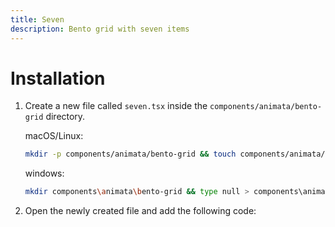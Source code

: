 ```yaml
---
title: Seven
description: Bento grid with seven items
---
```


<ComponentPreview name="bento-grid-seven--docs" />

# Installation

1. Create a new file called `seven.tsx` inside the `components/animata/bento-grid` directory.

   macOS/Linux:
   ```bash
   mkdir -p components/animata/bento-grid && touch components/animata/bento-grid/seven.tsx
   ```

   windows:
   ```bash
   mkdir components\animata\bento-grid && type null > components\animata\bento-grid\seven.tsx
   ```

2. Open the newly created file and add the following code:

```jsx file=<rootDir>/animata/bento-grid/seven.tsx

```

